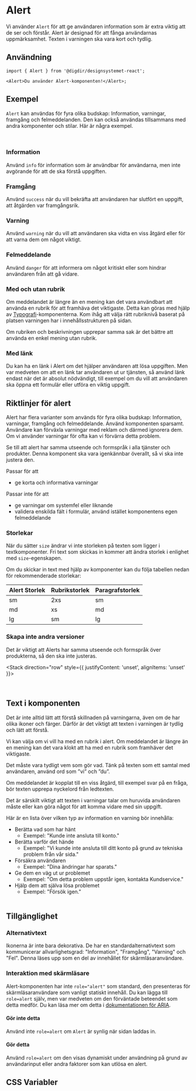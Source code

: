 

<Meta of={AlertStories} />

# Alert

Vi använder `Alert` för att ge användaren information som är extra viktig att de ser och förstår. Alert är designad för att fånga användarnas uppmärksamhet. Texten i varningen ska vara kort och tydlig.

<Primary />
<Controls />

## Användning

```tsx
import { Alert } from '@digdir/designsystemet-react';

<Alert>Du använder Alert-komponenten!</Alert>;
```

## Exempel

`Alert` kan användas för fyra olika budskap: Information, varningar, framgång och felmeddelanden. Den kan också användas tillsammans med andra komponenter och stilar. Här är några exempel.

<br />

### Information

Använd `info` för information som är användbar för användarna, men inte avgörande för att de ska förstå uppgiften.

<Canvas of={AlertStories.VariantInfo} />

### Framgång

Använd `success` när du vill bekräfta att användaren har slutfört en uppgift, att åtgärden var framgångsrik.

<Canvas of={AlertStories.VariantSuccess} />

### Varning

Använd `warning` när du vill att användaren ska vidta en viss åtgärd eller för att varna dem om något viktigt.

<Canvas of={AlertStories.VariantWarning} />

### Felmeddelande

Använd `danger` för att informera om något kritiskt eller som hindrar användaren från att gå vidare.

<Canvas of={AlertStories.VariantDanger} />

### Med och utan rubrik

Om meddelandet är längre än en mening kan det vara användbart att använda en rubrik för att framhäva det viktigaste. Detta kan göras med hjälp av [Typografi](/docs/komponenter-typography--docs)-komponenterna. Kom ihåg att välja rätt rubriknivå baserat på platsen varningen har i innehållsstrukturen på sidan.

<Canvas of={AlertStories.MedHeading} />

Om rubriken och beskrivningen upprepar samma sak är det bättre att använda en enkel mening utan rubrik.

<Canvas of={AlertStories.MedKunHeading} />

### Med länk

Du kan ha en länk i Alert om det hjälper användaren att lösa uppgiften. Men var medveten om att en länk tar användaren ut ur tjänsten, så använd länk endast när det är absolut nödvändigt, till exempel om du vill att användaren ska öppna ett formulär eller utföra en viktig uppgift.

<Canvas of={AlertStories.MedLenke} />

## Riktlinjer för alert

Alert har flera varianter som används för fyra olika budskap: Information, varningar, framgång och felmeddelande. Använd komponenten sparsamt. Användare kan förväxla varningar med reklam och därmed ignorera dem. Om vi använder varningar för ofta kan vi förvärra detta problem.

Se till att alert har samma utseende och formspråk i alla tjänster och produkter. Denna komponent ska vara igenkännbar överallt, så vi ska inte justera den.

Passar för att

- ge korta och informativa varningar

Passar inte för att

- ge varningar om systemfel eller liknande
- validera enskilda fält i formulär, använd istället komponentens egen felmeddelande

### Storlekar

När du sätter `size` ändrar vi inte storleken på texten som ligger i textkomponenter. Fri text som skickas in kommer att ändra storlek i enlighet med `size`-egenskapen.

Om du skickar in text med hjälp av komponenter kan du följa tabellen nedan för rekommenderade storlekar:

| Alert Storlek  | Rubrikstorlek      | Paragrafstorlek      |
| ---------------| -------------------| ---------------------|
| sm             | 2xs                | sm                   |
| md             | xs                 | md                   |
| lg             | sm                 | lg                   |

### Skapa inte andra versioner

Det är viktigt att Alerts har samma utseende och formspråk över produkterna, så den ska inte justeras.

<Stack direction="row" style={{
  justifyContent: 'unset',
  alignItems: 'unset'
}}>
  <Do
    description='Alert används över produkter och ska se lika ut'
    image='/img/component-guidelines/alert/alert-ex1-do.png'
  />

  <Dont
    description='Ta inte bort kantlinjer, byt inte ikon eller gör andra visuella ändringar på alert'
    image='/img/component-guidelines/alert/alert-ex1-dont.png'
  />
</Stack>
<br />

## Text i komponenten

Det är inte alltid lätt att förstå skillnaden på varningarna, även om de har olika ikoner och färger. Därför är det viktigt att texten i varningen är tydlig och lätt att förstå.

Vi kan välja om vi vill ha med en rubrik i alert. Om meddelandet är längre än en mening kan det vara klokt att ha med en rubrik som framhäver det viktigaste.

Det måste vara tydligt vem som gör vad. Tänk på texten som ett samtal med användaren, använd ord som ”vi” och ”du”.

Om meddelandet är kopplat till en viss åtgärd, till exempel svar på en fråga, bör texten upprepa nyckelord från ledtexten.

Det är särskilt viktigt att texten i varningar talar om huruvida användaren måste eller kan göra något för att komma vidare med sin uppgift.

Här är en lista över vilken typ av information en varning bör innehålla:

- Berätta vad som har hänt
  - Exempel: "Kunde inte ansluta till konto."
- Berätta varför det hände
  - Exempel: "Vi kunde inte ansluta till ditt konto på grund av tekniska problem från vår sida."
- Försäkra användaren
  - Exempel: "Dina ändringar har sparats."
- Ge dem en väg ut ur problemet
  - Exempel: "Om detta problem uppstår igen, kontakta Kundservice."
- Hjälp dem att själva lösa problemet
  - Exempel: "Försök igen."
    <br />
    <br />

## Tillgänglighet

### Alternativtext

Ikonerna är inte bara dekorativa. De har en standardalternativtext som kommunicerar allvarlighetsgrad: "Information", "Framgång", "Varning" och "Fel". Denna läses upp som en del av innehållet för skärmläsaranvändare.

### Interaktion med skärmläsare

Alert-komponenten har inte `role="alert"` som standard, den presenteras för skärmläsaranvändare som vanligt statiskt innehåll. Du kan lägga till `role=alert` själv, men var medveten om den förväntade beteendet som detta medför. Du kan läsa mer om detta i [dokumentationen för ARIA](https://developer.mozilla.org/en-US/docs/Web/Accessibility/ARIA/Roles/alert_role).

#### Gör inte detta

Använd inte `role=alert` om `Alert` är synlig när sidan laddas in.

<Canvas of={AlertStories.UtenAria} />

#### Gör detta

Använd `role=alert` om den visas dynamiskt under användning på grund av användarinput eller andra faktorer som kan utlösa en alert.

<Canvas of={AlertStories.MedAria} />

## CSS Variabler

<CssVariables css={css} />
